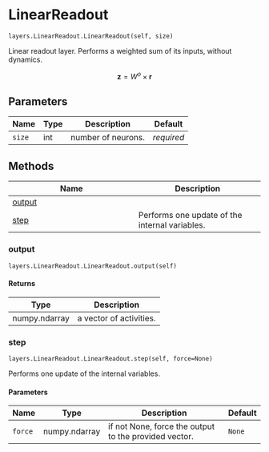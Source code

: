 # LinearReadout { #water_tank.layers.LinearReadout.LinearReadout }

`layers.LinearReadout.LinearReadout(self, size)`

Linear readout layer. Performs a weighted sum of its inputs, without dynamics.

$$\mathbf{z} = W^o \times \mathbf{r}$$

## Parameters

| Name   | Type   | Description        | Default    |
|--------|--------|--------------------|------------|
| `size` | int    | number of neurons. | _required_ |

## Methods

| Name | Description |
| --- | --- |
| [output](#water_tank.layers.LinearReadout.LinearReadout.output) |  |
| [step](#water_tank.layers.LinearReadout.LinearReadout.step) | Performs one update of the internal variables. |

### output { #water_tank.layers.LinearReadout.LinearReadout.output }

`layers.LinearReadout.LinearReadout.output(self)`

#### Returns

| Type          | Description             |
|---------------|-------------------------|
| numpy.ndarray | a vector of activities. |

### step { #water_tank.layers.LinearReadout.LinearReadout.step }

`layers.LinearReadout.LinearReadout.step(self, force=None)`

Performs one update of the internal variables.

#### Parameters

| Name    | Type          | Description                                           | Default   |
|---------|---------------|-------------------------------------------------------|-----------|
| `force` | numpy.ndarray | if not None, force the output to the provided vector. | `None`    |